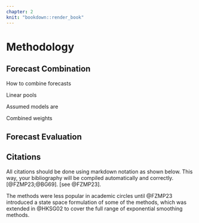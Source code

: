 ```yaml
---
chapter: 2
knit: "bookdown::render_book"
---
```


# Methodology


## Forecast Combination

How to combine forecasts

Linear pools

Assumed models are

Combined weights




## Forecast Evaluation




## Citations

All citations should be done using markdown notation as shown below. This way, your bibliography will be compiled automatically and correctly. [@FZMP23;@BG69]. 
[see @FZMP23].

The methods were less popular in academic circles until  @FZMP23 introduced a state space formulation of some of the methods, which was extended in @HKSG02 to cover the full range of exponential smoothing methods.


